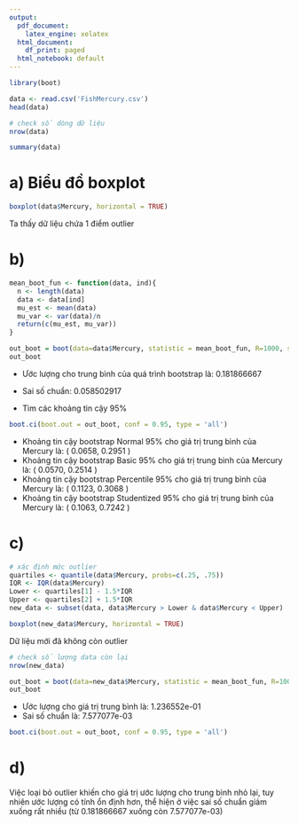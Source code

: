 ```yaml
---
output:
  pdf_document:
    latex_engine: xelatex
  html_document:
    df_print: paged
  html_notebook: default
---
```

```r
library(boot)
```

```r
data <- read.csv('FishMercury.csv')
head(data)
```
```r
# check số dòng dữ liệu
nrow(data)
```
```r
summary(data)
```
# a) Biểu đồ boxplot
```r
boxplot(data$Mercury, horizontal = TRUE)
```
Ta thấy dữ liệu chứa 1 điểm outlier

# b)
```r
mean_boot_fun <- function(data, ind){
  n <- length(data)
  data <- data[ind]
  mu_est <- mean(data)
  mu_var <- var(data)/n
  return(c(mu_est, mu_var))
}
```

```r
out_boot = boot(data=data$Mercury, statistic = mean_boot_fun, R=1000, sim="ordinary", set.seed(123))
out_boot
```
- Ước lượng cho trung bình của quá trình bootstrap là: 0.181866667
- Sai số chuẩn: 0.058502917

- Tìm các khoảng tin cậy 95%
```r
boot.ci(boot.out = out_boot, conf = 0.95, type = 'all')
```
-   Khoảng tin cậy bootstrap Normal 95% cho giá trị trung bình của Mercury là: ( 0.0658,  0.2951 )
-   Khoảng tin cậy bootstrap Basic 95% cho giá trị trung bình của Mercury là: ( 0.0570,  0.2514 )
-   Khoảng tin cậy bootstrap Percentile 95% cho giá trị trung bình của Mercury là: ( 0.1123,  0.3068 )
-   Khoảng tin cậy bootstrap Studentized 95% cho giá trị trung bình của Mercury là: ( 0.1063,  0.7242 ) 

# c) 
```r
# xác định mức outlier
quartiles <- quantile(data$Mercury, probs=c(.25, .75))
IQR <- IQR(data$Mercury)
Lower <- quartiles[1] - 1.5*IQR
Upper <- quartiles[2] + 1.5*IQR
new_data <- subset(data, data$Mercury > Lower & data$Mercury < Upper)
```

```r
boxplot(new_data$Mercury, horizontal = TRUE)
```
Dữ liệu mới đã không còn outlier

```r
# check số lượng data còn lại
nrow(new_data)
```
```r
out_boot = boot(data=new_data$Mercury, statistic = mean_boot_fun, R=1000, sim="ordinary")
out_boot
```
- Ước lượng cho giá trị trung bình là: 1.236552e-01
- Sai số chuẩn là: 7.577077e-03
```r
boot.ci(boot.out = out_boot, conf = 0.95, type = 'all')
```
# d)
Việc loại bỏ outlier khiến cho giá trị ước lượng cho trung bình nhỏ lại, tuy nhiên ước lượng có tính ổn định hơn, thể hiện ở việc sai số chuẩn giảm xuống rất nhiều (từ 0.181866667 xuống còn 7.577077e-03)
